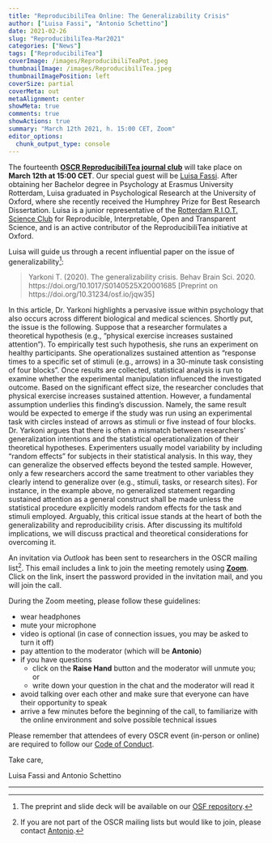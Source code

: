 ```yaml
---
title: "ReproducibiliTea Online: The Generalizability Crisis"
author: ["Luisa Fassi", "Antonio Schettino"]
date: 2021-02-26
slug: "ReproducibiliTea-Mar2021"
categories: ["News"]
tags: ["ReproducibiliTea"]
coverImage: /images/ReproducibiliTeaPot.jpeg
thumbnailImage: /images/ReproducibiliTea.jpeg
thumbnailImagePosition: left
coverSize: partial
coverMeta: out
metaAlignment: center
showMeta: true
comments: true
showActions: true
summary: "March 12th 2021, h. 15:00 CET, Zoom"
editor_options: 
  chunk_output_type: console
---
```


The fourteenth [**OSCR ReproducibiliTea journal club**](https://www.openscience-rotterdam.com/2019/10/announcement-reproducibilitea/) will take place on **March 12th at 15:00 CET**. Our special guest will be [Luisa Fassi](https://twitter.com/FassiLuisa). After obtaining her Bachelor degree in Psychology at Erasmus University Rotterdam, Luisa graduated in Psychological Research at the University of Oxford, where she recently received the Humphrey Prize for Best Research Dissertation. Luisa is a junior representative of the [Rotterdam R.I.O.T. Science Club](https://www.riotsciencenl.com/) for Reproducible, Interpretable, Open and Transparent Science, and is an active contributor of the ReproducibiliTea initiative at Oxford.

Luisa will guide us through a recent influential paper on the issue of generalizability[^1]:

> Yarkoni T. (2020). The generalizability crisis. Behav Brain Sci. 2020. https://doi.org/10.1017/S0140525X20001685 [Preprint on https://doi.org/10.31234/osf.io/jqw35]

In this article, Dr. Yarkoni highlights a pervasive issue within psychology that also occurs across different biological and medical sciences. Shortly put, the issue is the following. Suppose that a researcher formulates a theoretical hypothesis (e.g., "physical exercise increases sustained attention"). To empirically test such hypothesis, she runs an experiment on healthy participants. She operationalizes sustained attention as "response times to a specific set of stimuli (e.g., arrows) in a 30-minute task consisting of four blocks". Once results are collected, statistical analysis is run to examine whether the experimental manipulation influenced the investigated outcome. Based on the significant effect size, the researcher concludes that physical exercise increases sustained attention. However, a fundamental assumption underlies this finding's discussion. Namely, the same result would be expected to emerge if the study was run using an experimental task with circles instead of arrows as stimuli or five instead of four blocks.
Dr. Yarkoni argues that there is often a mismatch between researchers' generalization intentions and the statistical operationalization of their theoretical hypotheses. Experimenters usually model variability by including "random effects" for subjects in their statistical analysis. In this way, they can generalize the observed effects beyond the tested sample. However, only a few researchers accord the same treatment to other variables they clearly intend to generalize over (e.g., stimuli, tasks, or research sites). For instance, in the example above, no generalized statement regarding sustained attention as a general construct shall be made unless the statistical procedure explicitly models random effects for the task and stimuli employed. Arguably, this critical issue stands at the heart of both the generalizability and reproducibility crisis. After discussing its multifold implications, we will discuss practical and theoretical considerations for overcoming it. 

An invitation via *Outlook* has been sent to researchers in the OSCR mailing list[^2]. This email includes a link to join the meeting remotely using [**Zoom**](https://zoom.us/). Click on the link, insert the password provided in the invitation mail, and you will join the call.

During the Zoom meeting, please follow these guidelines:

* wear headphones
* mute your microphone
* video is optional (in case of connection issues, you may be asked to turn it off)
* pay attention to the moderator (which will be **Antonio**)
* if you have questions
  - click on the **Raise Hand** button and the moderator will unmute you; or
  - write down your question in the chat and the moderator will read it
* avoid talking over each other and make sure that everyone can have their opportunity to speak
* arrive a few minutes before the beginning of the call, to familiarize with the online environment and solve possible technical issues

Please remember that attendees of every OSCR event (in-person or online) are required to follow our [Code of Conduct](https://www.openscience-rotterdam.com/coc/).

Take care,

Luisa Fassi and Antonio Schettino

***

[^1]: The preprint and slide deck will be available on our [OSF repository](https://osf.io/yk9pf/).
[^2]: If you are not part of the OSCR mailing lists but would like to join, please contact [Antonio](mailto:schettino@eur.nl).



